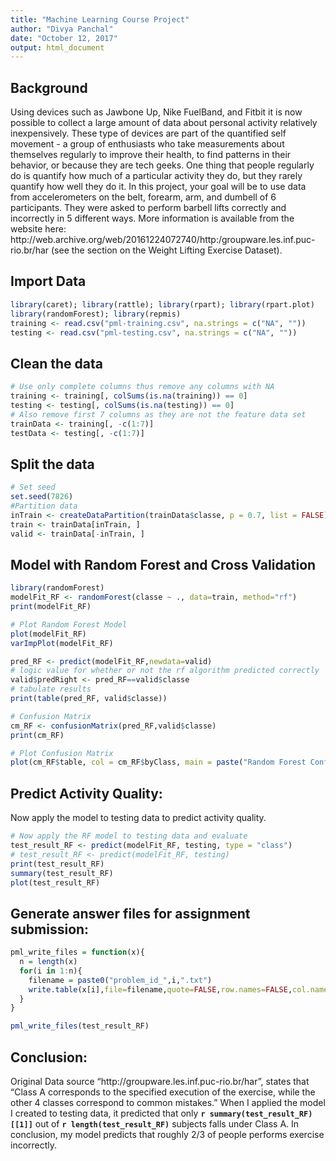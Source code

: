---
title: "Machine Learning Course Project"
author: "Divya Panchal"
date: "October 12, 2017"
output: html_document
---

## Background

Using devices such as Jawbone Up, Nike FuelBand, and Fitbit it is now possible to collect a large amount of data about personal activity relatively inexpensively. These type of devices are part of the quantified self movement - a group of enthusiasts who take measurements about themselves regularly to improve their health, to find patterns in their behavior, or because they are tech geeks. One thing that people regularly do is quantify how much of a particular activity they do, but they rarely quantify how well they do it. In this project, your goal will be to use data from accelerometers on the belt, forearm, arm, and dumbell of 6 participants. They were asked to perform barbell lifts correctly and incorrectly in 5 different ways. More information is available from the website here: http://web.archive.org/web/20161224072740/http:/groupware.les.inf.puc-rio.br/har (see the section on the Weight Lifting Exercise Dataset).

## Import Data
```{r}
library(caret); library(rattle); library(rpart); library(rpart.plot)
library(randomForest); library(repmis)
training <- read.csv("pml-training.csv", na.strings = c("NA", ""))
testing <- read.csv("pml-testing.csv", na.strings = c("NA", ""))
```
## Clean the data
```{r}
# Use only complete columns thus remove any columns with NA
training <- training[, colSums(is.na(training)) == 0]
testing <- testing[, colSums(is.na(testing)) == 0]
# Also remove first 7 columns as they are not the feature data set
trainData <- training[, -c(1:7)]
testData <- testing[, -c(1:7)]
```

## Split the data
```{r}
# Set seed
set.seed(7826) 
#Partition data
inTrain <- createDataPartition(trainData$classe, p = 0.7, list = FALSE)
train <- trainData[inTrain, ]
valid <- trainData[-inTrain, ]
```

## Model with Random Forest and Cross Validation
```{r}
library(randomForest)
modelFit_RF <- randomForest(classe ~ ., data=train, method="rf")
print(modelFit_RF)

# Plot Random Forest Model
plot(modelFit_RF)
varImpPlot(modelFit_RF)

pred_RF <- predict(modelFit_RF,newdata=valid)
# logic value for whether or not the rf algorithm predicted correctly
valid$predRight <- pred_RF==valid$classe
# tabulate results
print(table(pred_RF, valid$classe))

# Confusion Matrix
cm_RF <- confusionMatrix(pred_RF,valid$classe)
print(cm_RF)

# Plot Confusion Matrix
plot(cm_RF$table, col = cm_RF$byClass, main = paste("Random Forest Confusion Matrix: Accuracy =", round(cm_RF$overall['Accuracy'], 4)))
```

## Predict Activity Quality:
Now apply the model to testing data to predict activity quality.

```{r}
# Now apply the RF model to testing data and evaluate
test_result_RF <- predict(modelFit_RF, testing, type = "class")
# test_result_RF <- predict(modelFit_RF, testing)
print(test_result_RF)
summary(test_result_RF)
plot(test_result_RF)
```

## Generate answer files for assignment submission:
```{r}
pml_write_files = function(x){
  n = length(x)
  for(i in 1:n){
    filename = paste0("problem_id_",i,".txt")
    write.table(x[i],file=filename,quote=FALSE,row.names=FALSE,col.names=FALSE)
  }
}

pml_write_files(test_result_RF)
```

## Conclusion:
Original Data source "http://groupware.les.inf.puc-rio.br/har", states that "Class A corresponds to the specified execution of the exercise, while the other 4 classes correspond to common mistakes."  When I applied the model I created to testing data, it predicted that only **`r summary(test_result_RF)[[1]]`** out of **`r length(test_result_RF)`** subjects falls under Class A.  In conclusion, my model predicts that roughly 2/3 of people performs exercise incorrectly.


